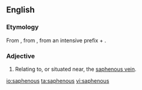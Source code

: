 ==English==

===Etymology===
From {{etyl|ar}} {{term|صافن|tr=ṣāfin||the saphenous veins of the leg|lang=ar}}, from {{etyl|grc}} {{term|σαφηνής||plain, visible|lang=grc|sc=polytonic}}, from {{term|σα-||lang=grc|sc=polytonic}} an intensive prefix + {{term|φαίνεσθαι||to show, appear|lang=grc|sc=polytonic}}.

===Adjective===
{{en-adj|-}}

# {{anatomy}} Relating to, or situated near, the [[saphenous vein]].

[[io:saphenous]]
[[ta:saphenous]]
[[vi:saphenous]]
